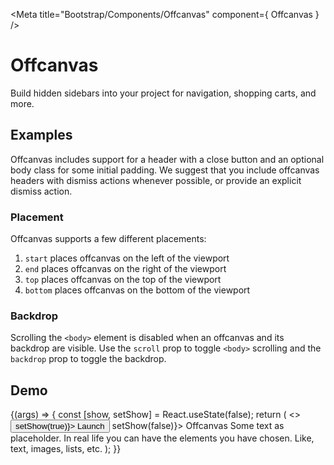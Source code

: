 <!-- Offcanvas.mdx -->

<Meta
    title="Bootstrap/Components/Offcanvas"
    component={ Offcanvas }
/>


# Offcanvas
Build hidden sidebars into your project for navigation, shopping carts, and more.

## Examples
Offcanvas includes support for a header with a close button and an optional body class for some initial padding.
We suggest that you include offcanvas headers with dismiss actions whenever possible, or provide an explicit dismiss action.

### Placement
Offcanvas supports a few different placements:
1. ```start``` places offcanvas on the left of the viewport
2. ```end``` places offcanvas on the right of the viewport
3. ```top``` places offcanvas on the top of the viewport
4. ```bottom``` places offcanvas on the bottom of the viewport

<Canvas>
    <Story name="StartPlacement" story={stories.StartPlacement} />
    <Story name="EndPlacement" story={stories.EndPlacement} />
    <Story name="TopPlacement" story={stories.TopPlacement} />
    <Story name="BottomPlacement" story={stories.BottomPlacement} />
</Canvas>

### Backdrop
Scrolling the ```<body>``` element is disabled when an offcanvas and its backdrop are visible.
Use the ```scroll``` prop to toggle ```<body>``` scrolling and the ```backdrop``` prop to toggle the backdrop.

<Canvas>
    <Story name="EnableBackdrop" story={stories.EnableBackdrop} />
    <Story name="DisableBackdrop" story={stories.DisableBackdrop} />
    <Story name="EnableScrolling" story={stories.EnableScrolling} />
    <Story name="EnableScrollingBackdrop" story={stories.EnableScrollingBackdrop} />
</Canvas>

## Demo

<Canvas>
    <Story name="Demo"
           args={{
               scroll: true,
               placement: 'top',
           }}>
        {(args) => {
            const [show, setShow] = React.useState(false);
            return (
                <>
                    <Button variant="primary" onClick={() => setShow(true)}>
                        Launch
                    </Button>
                    <Offcanvas {...args} show={show} onHide={() => setShow(false)}>
                        <Offcanvas.Header closeButton>
                            <Offcanvas.Title>Offcanvas</Offcanvas.Title>
                        </Offcanvas.Header>
                        <Offcanvas.Body>
                            Some text as placeholder. In real life you can have the elements you
                            have chosen. Like, text, images, lists, etc.
                        </Offcanvas.Body>
                    </Offcanvas>
                </>
            );
        }}
    </Story>
</Canvas>

<ArgsTable story="Demo" />
